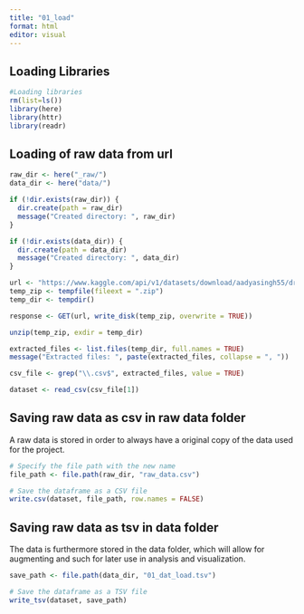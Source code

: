 ```yaml
---
title: "01_load"
format: html
editor: visual
---
```


## Loading Libraries

```r
#Loading libraries
rm(list=ls())
library(here)
library(httr)
library(readr)
```

## Loading of raw data from url

```r
raw_dir <- here("_raw/")
data_dir <- here("data/")

if (!dir.exists(raw_dir)) {
  dir.create(path = raw_dir)
  message("Created directory: ", raw_dir)
}

if (!dir.exists(data_dir)) {
  dir.create(path = data_dir)
  message("Created directory: ", data_dir)
}

url <- "https://www.kaggle.com/api/v1/datasets/download/aadyasingh55/drug-dataset"
temp_zip <- tempfile(fileext = ".zip")   
temp_dir <- tempdir()  

response <- GET(url, write_disk(temp_zip, overwrite = TRUE))

unzip(temp_zip, exdir = temp_dir)

extracted_files <- list.files(temp_dir, full.names = TRUE)
message("Extracted files: ", paste(extracted_files, collapse = ", "))

csv_file <- grep("\\.csv$", extracted_files, value = TRUE)

dataset <- read_csv(csv_file[1])


```

## Saving raw data as csv in raw data folder

A raw data is stored in order to always have a original copy of the data used for the project.

```r
# Specify the file path with the new name
file_path <- file.path(raw_dir, "raw_data.csv")

# Save the dataframe as a CSV file
write.csv(dataset, file_path, row.names = FALSE)
```

## Saving raw data as tsv in data folder

The data is furthermore stored in the data folder, which will allow for augmenting and such for later use in analysis and visualization.

```r

save_path <- file.path(data_dir, "01_dat_load.tsv")

# Save the dataframe as a TSV file
write_tsv(dataset, save_path)

```
